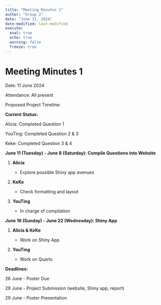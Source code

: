```yaml
---
title: "Meeting Minutes 1"
author: "Group 2"
date: "June 11, 2024"
date-modified: last-modified
execute: 
  eval: true
  echo: true
  warning: false
  freeze: true
---
```


# Meeting Minutes 1

Date: 11 June 2024

Attendance: All present

Proposed Project Timeline:

**Current Status:**

Alicia: Completed Question 1

YouTing: Completed Question 2 & 3

Keke: Completed Question 3 & 4

**June 11 (Tuesday) - June 8 (Saturday): Compile Questions into Website**

1.  **Alicia**

    -   Explore possible Shiny app avenues

2.  **KeKe**

    -   Check formatting and layout

3.  **YouTing**

    -   In charge of compilation

**June 16 (Sunday) - June 22 (Wednesday): Shiny App**

1.  **Alicia & KeKe**

    -   Work on Shiny App

2.  **YouTing**

    -   Work on Quarto

**Deadlines:**

26 June - Poster Due

29 June - Project Submission (website, Shiny app, report)

29 June - Poster Presentation
